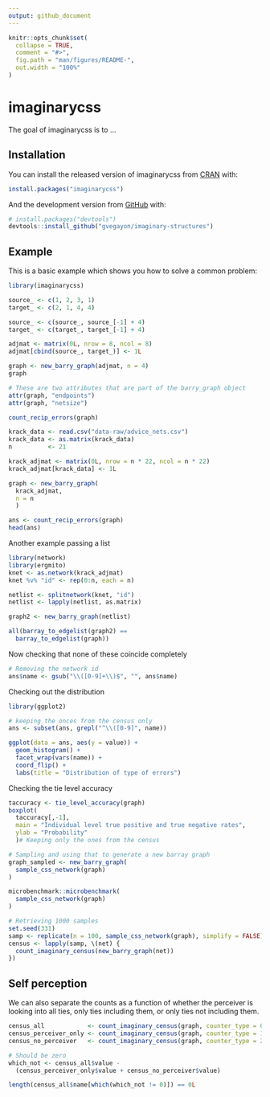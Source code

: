 ```yaml
---
output: github_document
---
```


<!-- README.md is generated from README.Rmd. Please edit that file -->

```r
knitr::opts_chunk$set(
  collapse = TRUE,
  comment = "#>",
  fig.path = "man/figures/README-",
  out.width = "100%"
)
```

# imaginarycss

<!-- badges: start -->
<!-- badges: end -->

The goal of imaginarycss is to ...

## Installation

You can install the released version of imaginarycss from [CRAN](https://CRAN.R-project.org) with:

``` r
install.packages("imaginarycss")
```

And the development version from [GitHub](https://github.com/) with:

``` r
# install.packages("devtools")
devtools::install_github("gvegayon/imaginary-structures")
```
## Example

This is a basic example which shows you how to solve a common problem:

```r
library(imaginarycss)

source_ <- c(1, 2, 3, 1) 
target_ <- c(2, 1, 4, 4)

source_ <- c(source_, source_[-1] + 4)
target_ <- c(target_, target_[-1] + 4)

adjmat <- matrix(0L, nrow = 8, ncol = 8)
adjmat[cbind(source_, target_)] <- 1L

graph <- new_barry_graph(adjmat, n = 4)
graph

# These are two attributes that are part of the barry_graph object
attr(graph, "endpoints")
attr(graph, "netsize")

count_recip_errors(graph)
```

```r
krack_data <- read.csv("data-raw/advice_nets.csv")
krack_data <- as.matrix(krack_data)
n          <- 21

krack_adjmat <- matrix(0L, nrow = n * 22, ncol = n * 22)
krack_adjmat[krack_data] <- 1L

graph <- new_barry_graph(
  krack_adjmat,
  n = n
  )

ans <- count_recip_errors(graph)
head(ans)
```

Another example passing a list

```r
library(network)
library(ergmito)
knet <- as.network(krack_adjmat)
knet %v% "id" <- rep(0:n, each = n)

netlist <- splitnetwork(knet, "id")
netlist <- lapply(netlist, as.matrix)

graph2 <- new_barry_graph(netlist)

all(barray_to_edgelist(graph2) ==
  barray_to_edgelist(graph))
```

Now checking that none of these coincide completely

```r
# Removing the network id
ans$name <- gsub("\\([0-9]+\\)$", "", ans$name)
```

Checking out the distribution

```r
library(ggplot2)

# keeping the onces from the census only
ans <- subset(ans, grepl("^\\([0-9]", name))

ggplot(data = ans, aes(y = value)) +
  geom_histogram() + 
  facet_wrap(vars(name)) +
  coord_flip() +
  labs(title = "Distribution of type of errors")
```


Checking the tie level accuracy

```r
taccuracy <- tie_level_accuracy(graph)
boxplot(
  taccuracy[,-1],
  main = "Individual level true positive and true negative rates",
  ylab = "Probability"
  )# Keeping only the ones from the census

# Sampling and using that to generate a new barray graph
graph_sampled <- new_barry_graph(
  sample_css_network(graph)
)

microbenchmark::microbenchmark(
  sample_css_network(graph)  
)

# Retrieving 1000 samples
set.seed(331)
samp <- replicate(n = 100, sample_css_network(graph), simplify = FALSE)
census <- lapply(samp, \(net) {
  count_imaginary_census(new_barry_graph(net))
})
```

## Self perception

We can also separate the counts as a function of whether the perceiver is looking
into all ties, only ties including them, or only ties not including them.

```r
census_all            <- count_imaginary_census(graph, counter_type = 0)
census_perceiver_only <- count_imaginary_census(graph, counter_type = 1)
census_no_perceiver   <- count_imaginary_census(graph, counter_type = 2)

# Should be zero
which_not <- census_all$value -
  (census_perceiver_only$value + census_no_perceiver$value)

length(census_all$name[which(which_not != 0)]) == 0L
```

